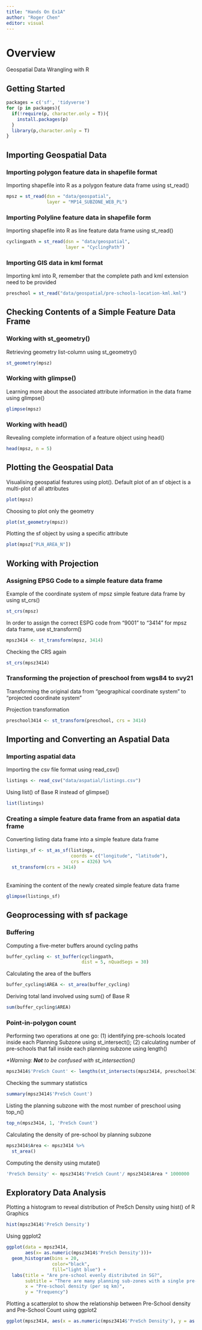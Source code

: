 ```yaml
---
title: "Hands On Ex1A"
author: "Roger Chen"
editor: visual
---
```


# Overview

Geospatial Data Wrangling with R

## Getting Started

```r
packages = c('sf', 'tidyverse')
for (p in packages){
  if(!require(p, character.only = T)){
    install.packages(p)
  }
  library(p,character.only = T)
}
```

## Importing Geospatial Data

### Importing polygon feature data in shapefile format

Importing shapefile into R as a polygon feature data frame using st_read()

```r
mpsz = st_read(dsn = "data/geospatial",
               layer = "MP14_SUBZONE_WEB_PL")
```

### Importing Polyline feature data in shapefile form

Importing shapefile into R as line feature data frame using st_read()

```r
cyclingpath = st_read(dsn = "data/geospatial",
                      layer = "CyclingPath")
```

### Importing GIS data in kml format

Importing kml into R, remember that the complete path and kml extension need to be provided

```r
preschool = st_read("data/geospatial/pre-schools-location-kml.kml")
```

## Checking Contents of a Simple Feature Data Frame

### Working with st_geometry()

Retrieving geometry list-column using st_geometry()

```r
st_geometry(mpsz)
```

### Working with glimpse()

Learning more about the associated attribute information in the data frame using glimpse()

```r
glimpse(mpsz)
```

### Working with head()

Revealing complete information of a feature object using head()

```r
head(mpsz, n = 5)
```

## Plotting the Geospatial Data

Visualising geospatial features using plot(). Default plot of an sf object is a multi-plot of all attributes

```r
plot(mpsz)
```

Choosing to plot only the geometry

```r
plot(st_geometry(mpsz))
```

Plotting the sf object by using a specific attribute

```r
plot(mpsz["PLN_AREA_N"])
```

## Working with Projection

### Assigning EPSG Code to a simple feature data frame

Example of the coordinate system of mpsz simple feature data frame by using st_crs()

```r
st_crs(mpsz)
```

In order to assign the correct ESPG code from "9001" to "3414" for mpsz data frame, use st_transform()

```r
mpsz3414 <- st_transform(mpsz, 3414)
```

Checking the CRS again

```r
st_crs(mpsz3414)
```

### Transforming the projection of preschool from wgs84 to svy21

Transforming the original data from "geographical coordinate system" to "projected coordinate system"

Projection transformation

```r
preschool3414 <- st_transform(preschool, crs = 3414)
```

## Importing and Converting an Aspatial Data

### Importing aspatial data

Importing the csv file format using read_csv()

```r
listings <- read_csv("data/aspatial/listings.csv")
```

Using list() of Base R instead of glimpse()

```r
list(listings)
```

### Creating a simple feature data frame from an aspatial data frame

Converting listing data frame into a simple feature data frame

```r
listings_sf <- st_as_sf(listings,
                        coords = c("longitude", "latitude"),
                        crs = 4326) %>%
  st_transform(crs = 3414)
```

\
Examining the content of the newly created simple feature data frame

```r
glimpse(listings_sf)
```

## Geoprocessing with sf package

### Buffering

Computing a five-meter buffers around cycling paths

```r
buffer_cycling <- st_buffer(cyclingpath,
                            dist = 5, nQuadSegs = 30)
```

Calculating the area of the buffers

```r
buffer_cycling$AREA <- st_area(buffer_cycling)
```

Deriving total land involved using sum() of Base R

```r
sum(buffer_cycling$AREA)
```

### Point-in-polygon count

Performing two operations at one go: (1) identifying pre-schools located inside each Planning Subzone using st_intersect(); (2) calculating number of pre-schools that fall inside each planning subzone using length()

*\*Warning: **Not** to be confused with st_intersection()*

```r
mpsz3414$'PreSch Count' <- lengths(st_intersects(mpsz3414, preschool3414))
```

Checking the summary statistics

```r
summary(mpsz3414$'PreSch Count')
```

Listing the planning subzone with the most number of preschool using top_n()

```r
top_n(mpsz3414, 1, 'PreSch Count')
```

Calculating the density of pre-school by planning subzone

```r
mpsz3414$Area <- mpsz3414 %>%
  st_area()
```

Computing the density using mutate()

```r
'PreSch Density' <- mpsz3414$'PreSch Count'/ mpsz3414$Area * 1000000
```

## Exploratory Data Analysis

Plotting a histogram to reveal distribution of PreSch Density using hist() of R Graphics

```r
hist(mpsz3414$'PreSch Density')
```

Using ggplot2

```r
ggplot(data = mpsz3414, 
       aes(x= as.numeric(mpsz3414$'PreSch Density')))+ 
  geom_histogram(bins = 20,
                 color="black",
                 fill="light blue") +
  labs(title = "Are pre-school evenly distributed in SG?",
       subtitle = "There are many planning sub-zones with a single pre-school, on the other hand, \nthere are two planning sub-zones with at least 20 pre-schools",
       x = "Pre-school density (per sq km)",
       y = "Frequency")
```

Plotting a scatterplot to show the relationship between Pre-School density and Pre-School Count using ggplot2

```r
ggplot(mpsz3414, aes(x = as.numeric(mpsz3414$'PreSch Density'), y = as.numeric(mpsz3414$'PreSch Count'))) + geom_point()
```

\

\
